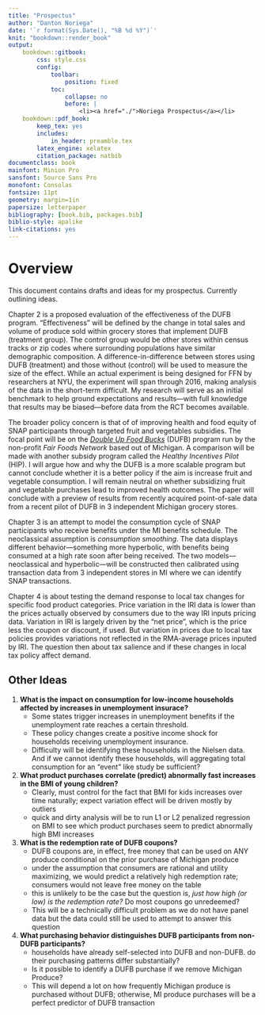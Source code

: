 ```yaml
---
title: "Prospectus"
author: "Danton Noriega"
date: '`r format(Sys.Date(), "%B %d %Y")`'
knit: "bookdown::render_book"
output:
    bookdown::gitbook:
        css: style.css
        config:
            toolbar:
                position: fixed
            toc:
                collapse: no
                before: |
                    <li><a href="./">Noriega Prospectus</a></li>
    bookdown::pdf_book:
        keep_tex: yes
        includes:
            in_header: preamble.tex
        latex_engine: xelatex
        citation_package: natbib
documentclass: book
mainfont: Minion Pro
sansfont: Source Sans Pro
monofont: Consolas
fontsize: 11pt
geometry: margin=1in
papersize: letterpaper
bibliography: [book.bib, packages.bib]
biblio-style: apalike
link-citations: yes
---
```


# Overview {-}

This document contains drafts and ideas for my prospectus. Currently outlining ideas.

Chapter 2 is a proposed evaluation of the effectiveness of the DUFB program. "Effectiveness" will be defined by the change in total sales and volume of produce sold within grocery stores that implement DUFB (treatment group). The control group would be other stores within census tracks or zip codes where surrounding populations have similar demographic composition. A difference-in-difference between stores using DUFB (treatment) and those without (control) will be used to measure the size of the effect. While an actual experiment is being designed for FFN by researchers at NYU, the experiment will span through 2016, making analysis of the data in the short-term difficult. My research will serve as an initial benchmark to help ground expectations and results---with full knowledge that results may be biased---before data from the RCT becomes available.

The broader policy concern is that of of improving health and food equity of SNAP participants through targeted fruit and vegetables subsidies. The focal point will be on the [*Double Up Food Bucks*][dufb] (DUFB) program run by the non-profit *Fair Foods Network* based out of Michigan. A comparison will be made with another subsidy program called the *Healthy Incentives Pilot* (HIP). I will argue how and why the DUFB is a more scalable program but cannot conclude whether it is a better policy if the aim is increase fruit and vegetable consumption. I will remain neutral on whether subsidizing fruit and vegetable purchases lead to improved health outcomes. The paper will conclude with a preview of results from recently acquired point-of-sale data from a recent pilot of DUFB in 3 independent Michigan grocery stores.

[dufb]: http://www.doubleupfoodbucks.org/

Chapter 3 is an attempt to model the consumption cycle of SNAP participants who receive benefits under the MI benefits schedule. The neoclassical assumption is *consumption smoothing*. The data displays different behavior---something more hyperbolic, with benefits being consumed at a high rate soon after being received. The two models---neoclassical and hyperbolic---will be constructed then calibrated using transaction data from 3 independent stores in MI where we can identify SNAP transactions.

Chapter 4 is about testing the demand response to local tax changes for specific food product categories. Price variation in the IRI data is lower than the prices actually observed by consumers due to the way IRI inputs pricing data. Variation in IRI is largely driven by the "net price", which is the price less the coupon or discount, if used. But variation in prices due to local tax policies provides variations not reflected in the RMA-average prices inputed by IRI. The question then about tax salience and if these changes in local tax policy affect demand.

## Other Ideas

1. **What is the impact on consumption for low-income households affected by increases in unemployment insurace?**
    - Some states trigger increases in unemployment benefits if the unemployment rate reaches a certain threshold.
    - These policy changes create a positive income shock for households receiving unemployment insurance.
    - Difficulty will be identifying these households in the Nielsen data. And if we cannot identify these households, will aggregating total consumption for an "event" like study be sufficient?
1. **What product purchases correlate (predict) abnormally fast increases in the BMI of young children?**
    - Clearly, must control for the fact that BMI for kids increases over time naturally; expect variation effect will be driven mostly by outliers
    - quick and dirty analysis will be to run L1 or L2 penalized regression on BMI to see which product purchases seem to predict abnormally high BMI increases
2. **What is the redemption rate of DUFB coupons?**
    - DUFB coupons are, in effect, free money that can be used on ANY produce conditional on the prior purchase of Michigan produce
    - under the assumption that consumers are rational and utility maximizing, we would predict a relatively high redemption rate; consumers would not leave free money on the table
    - this is unlikely to be the case but the question is, *just how high (or low) is the redemption rate?* Do most coupons go unredeemed?
    - This will be a technically difficult problem as we do not have panel data but the data could still be used to attempt to answer this question
3. **What purchasing behavior distinguishes DUFB participants from non-DUFB participants?**
    - households have already self-selected into DUFB and non-DUFB. do their purchasing patterns differ substantially?
    - Is it possible to identify a DUFB purchase if we remove Michigan Produce?
    - This will depend a lot on how frequently Michigan produce is purchased without DUFB; otherwise, MI produce purchases will be a perfect predictor of DUFB transaction
